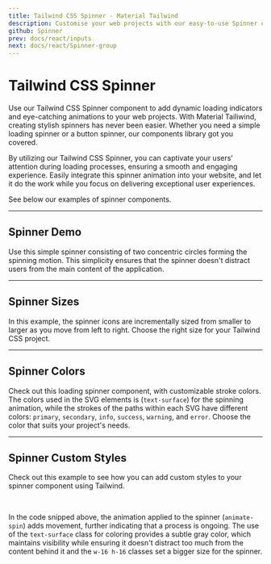```yaml
---
title: Tailwind CSS Spinner - Material Tailwind
description: Customise your web projects with our easy-to-use Spinner component for Tailwind CSS and React using Material Design guidelines.
github: Spinner
prev: docs/react/inputs
next: docs/react/Spinner-group
---
```


# Tailwind CSS Spinner

Use our Tailwind CSS Spinner component to add dynamic loading indicators and eye-catching animations to your web projects. With Material Tailiwind, creating stylish spinners has never been easier. Whether you need a simple loading spinner or a button spinner, our components library got you covered.

By utilizing our Tailwind CSS Spinner, you can captivate your users' attention during loading processes, ensuring a smooth and engaging experience. Easily integrate this spinner animation into your website, and let it do the work while you focus on delivering exceptional user experiences.

See below our examples of spinner components.

---

## Spinner Demo

Use this simple spinner consisting of two concentric circles forming the spinning motion. This simplicity ensures that the spinner doesn't distract users from the main content of the application.

<PreviewWithCode relativePath="spinner/spinner-demo.tsx" language="html" />

---

## Spinner Sizes

In this example, the spinner icons are incrementally sized from smaller to larger as you move from left to right. Choose the right size for your Tailwind CSS project.

<PreviewWithCode relativePath="spinner/spinner-sizes.tsx" language="html" />

---

## Spinner Colors

Check out this loading spinner component, with customizable stroke colors. The colors used in the SVG elements is (`text-surface`) for the spinning animation, while the strokes of the paths within each SVG have different colors: `primary`, `secondary`, `info`, `success`, `warning`, and `error`. Choose the color that suits your project's needs.

<PreviewWithCode relativePath="spinner/spinner-colors.tsx" language="html" />

---

## Spinner Custom Styles

Check out this example to see how you can add custom styles to your spinner component using Tailwind.

<PreviewWithCode relativePath="spinner/spinner-custom-styles.tsx" language="html" />

<br />

In the code snipped above, the animation applied to the spinner (`animate-spin`) adds movement, further indicating that a process is ongoing. The use of the `text-surface` class for coloring provides a subtle gray color, which maintains visibility while ensuring it doesn't distract too much from the content behind it and the `w-16 h-16` classes set a bigger size for the spinner.